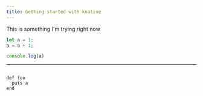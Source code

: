 ```yaml
---
title: Getting started with knative
---
```


This is something I'm trying right now


```javascript
let a = 1;
a = a + 1;

console.log(a)
```
---
```

def foo
  puts a
end
```

